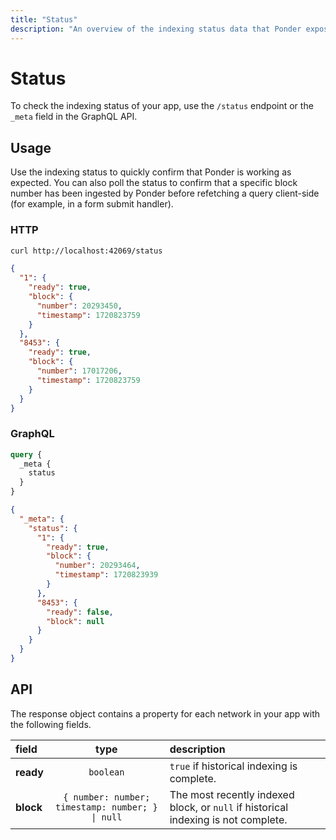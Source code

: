 ```yaml
---
title: "Status"
description: "An overview of the indexing status data that Ponder exposes."
---
```



# Status

To check the indexing status of your app, use the `/status` endpoint or the `_meta` field in the GraphQL API.

## Usage

Use the indexing status to quickly confirm that Ponder is working as expected. You can also poll the status to confirm that a specific block number has been ingested by Ponder before refetching a query client-side (for example, in a form submit handler).

### HTTP

<div className="code-columns">

```bash filename="Request"
curl http://localhost:42069/status
```

```json filename="Response"
{
  "1": {
    "ready": true,
    "block": {
      "number": 20293450,
      "timestamp": 1720823759
    }
  },
  "8453": {
    "ready": true,
    "block": {
      "number": 17017206,
      "timestamp": 1720823759
    }
  }
}
```

</div>

### GraphQL

<div className="code-columns">

```graphql filename="Query"
query {
  _meta {
    status
  }
}
```

```json filename="Result"
{
  "_meta": {
    "status": {
      "1": {
        "ready": true,
        "block": {
          "number": 20293464,
          "timestamp": 1720823939
        }
      },
      "8453": {
        "ready": false,
        "block": null
      }
    }
  }
}
```

</div>

## API

The response object contains a property for each network in your app with the following fields.

| field     |                       type                       | description                                                                        |
| :-------- | :----------------------------------------------: | :--------------------------------------------------------------------------------- |
| **ready** |                    `boolean`                     | `true` if historical indexing is complete.                                         |
| **block** | `{ number: number; timestamp: number; } \| null` | The most recently indexed block, or `null` if historical indexing is not complete. |
